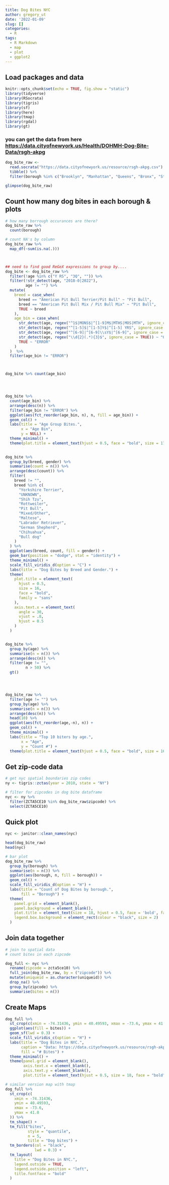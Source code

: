 ```yaml
---
title: Dog Bites NYC
author: gregory_ut
date: '2022-01-09'
slug: []
categories:
  - R
tags:
  - R Markdown
  - map
  - plot
  - ggplot2
---
```



## Load packages and data
```r
knitr::opts_chunk$set(echo = TRUE, fig.show = "static")
library(tidyverse)
library(RSocrata)
library(tigris)
library(sf)
library(here)
library(tmap)
library(rgdal)
library(gt)

```


### you can get the data from here <https://data.cityofnewyork.us/Health/DOHMH-Dog-Bite-Data/rsgh-akpg>

```r
dog_bite_raw <- 
  read.socrata("https://data.cityofnewyork.us/resource/rsgh-akpg.csv") %>%
  tibble() %>%
  filter(borough %in% c("Brooklyn", "Manhattan", "Queens", "Bronx", "Staten Island"))

glimpse(dog_bite_raw)
```


## Count how many dog bites in each borough & plots
```r
# how many borrough occurances are there?
dog_bite_raw %>%
  count(borough)

# count NA's by column
dog_bite_raw %>%
  map_df(~sum(is.na(.)))



## need to find good ReGeX expressions to group by....
dog_bite <- dog_bite_raw %>%
  filter(!age %in% c("Y RS", "3Q", "")) %>%
  filter(!str_detect(age, "2018-0|2022"),
         age != "") %>%
  mutate(
    breed = case_when(
      breed == "American Pit Bull Terrier/Pit Bull" ~ "Pit Bull",
      breed == "American Pit Bull Mix / Pit Bull Mix" ~ "Pit Bull",
      TRUE ~ breed
    ),
    age_bin = case_when(
      str_detect(age, regex("^1$|MONS$|^[1-9]M$|MTHS|MOS|MTH", ignore_case = TRUE)) ~ "younging",
      str_detect(age, regex("^[1-5]$|^[1-5]Y$|^[1-5] YRS", ignore_case = TRUE)) ~ "mid - young",
      str_detect(age, regex("^[6-9]|^[6-9]\\sY$|^[6-9]", ignore_case = TRUE)) ~ "older - mature",
      str_detect(age, regex("\\d{2}(.*){3}$", ignore_case = TRUE)) ~ "Old :(",
      TRUE ~ "ERROR"
    )
  )  %>%
  filter(age_bin != "ERROR")



dog_bite %>% count(age_bin)




dog_bite %>%
  count(age_bin) %>%
  arrange(desc(n)) %>%
  filter(age_bin != "ERROR") %>%
  ggplot(aes(fct_reorder(age_bin, n), n, fill = age_bin)) +
  geom_col() +
  labs(title = "Age Group Bites.",
       x = "Age Bin",
       y = NULL) +
  theme_minimal() +
  theme(plot.title = element_text(hjust = 0.5, face = "bold", size = 17))
  

dog_bite %>%
  group_by(breed, gender) %>%
  summarise(count = n()) %>%
  arrange(desc(count)) %>%
  filter(
    breed != "",
    breed %in% c(
      "Yorkshire Terrier",
      "UNKNOWN",
      "Shih Tzu",
      "Rottweiler",
      "Pit Bull",
      "Mixed/Other",
      "Maltese",
      "Labrador Retriever",
      "German Shepherd",
      "Chihuahua",
      "Bull dog"
    )
  ) %>%
  ggplot(aes(breed, count, fill = gender)) +
  geom_bar(position = "dodge", stat = "identity") +
  theme_minimal() +
  scale_fill_viridis_d(option = "C") +
  labs(title = "Dog Bites by Breed and Gender.") +
  theme(
    plot.title = element_text(
      hjust = 0.5,
      size = 16,
      face = "bold",
      family = "sans"
    ),
    axis.text.x = element_text(
      angle = 30,
      vjust = .8,
      hjust = 0.5
    )
  )


dog_bite %>%
  group_by(age) %>%
  summarise(n = n()) %>%
  arrange(desc(n)) %>%
  filter(age != "",
         n > 50) %>%
  gt() 




dog_bite_raw %>%
  filter(age != "") %>%
  group_by(age) %>%
  summarise(n = n()) %>%
  arrange(desc(n)) %>%
  head(10) %>%
  ggplot(aes(fct_reorder(age,-n), n)) +
  geom_col() +
  theme_minimal() +
  labs(title = "Top 10 biters by age.",
       x = "Age",
       y = "Count #") +
  theme(plot.title = element_text(hjust = 0.5, face = "bold", size = 16))
```


## Get zip-code data
```r
# get nyc spatial boundaries zip codes
ny <- tigris::zctas(year = 2010, state = "NY")

# filter for zipcodes in dog bite dataframe
nyc <- ny %>%
  filter(ZCTA5CE10 %in% dog_bite_raw$zipcode) %>%
  select(ZCTA5CE10)

```

## Quick plot
```r

nyc <- janitor::clean_names(nyc)

head(dog_bite_raw)   
head(nyc)

# bar plot
dog_bite_raw %>%
  group_by(borough) %>%
  summarise(n = n()) %>%
  ggplot(aes(borough, n, fill = borough)) +
  geom_col() +
  scale_fill_viridis_d(option = "H") +
  labs(title = "Count of Dog Bites by borough.",
       fill = "Borough") +
  theme(
    panel.grid = element_blank(),
    panel.background = element_blank(),
    plot.title = element_text(size = 18, hjust = 0.5, face = 'bold', family = 'sans'),
    legend.box.background = element_rect(colour = "black", size = 2)
  )

```


## Join data together
```r
# join to spatial data
# count bites in each zipcode

dog_full <- nyc %>%
  rename(zipcode = zcta5ce10) %>%
  full_join(dog_bite_raw, by = ("zipcode")) %>%
  mutate(uniqueid = as.character(uniqueid)) %>%
  drop_na() %>%
  group_by(zipcode) %>% 
  summarise(bites = n())

```

## Create Maps
```r
dog_full %>%
  st_crop(c(xmin = -74.31436, ymin = 40.49593, xmax = -73.6, ymax = 41.0)) %>%
  ggplot(aes(fill = bites)) +
  geom_sf(lwd = 0.3) +
  scale_fill_viridis_c(option = "H") +
  labs(title = "Dog Bites in NYC.",
       caption = "Data: https://data.cityofnewyork.us/resource/rsgh-akpg.csv",
       fill = "# Bites") +
  theme_minimal() +
  theme(panel.grid = element_blank(),
        axis.text.x = element_blank(),
        axis.text.y = element_blank(),
        plot.title = element_text(hjust = 0.5, size = 18, face = "bold"))

```


```r
# similar version map with tmap
dog_full %>%
  st_crop(c(
    xmin = -74.31436,
    ymin = 40.49593,
    xmax = -73.6,
    ymax = 41.0
  )) %>%
  tm_shape() +
  tm_fill("bites",
          style = "quantile",
          n = 5,
          title = "Dog bites") +
  tm_borders(col = "black",
             lwd = 0.3) +
  tm_layout(
    title = "Dog Bites in NYC.",
    legend.outside = TRUE,
    legend.outside.position = "left",
    title.fontface = "bold"
  )

```